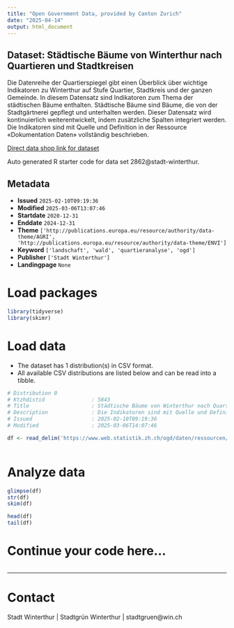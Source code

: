 ```yaml
---
title: "Open Government Data, provided by Canton Zurich"
date: "2025-04-14"
output: html_document
---
```


## Dataset: Städtische Bäume von Winterthur nach Quartieren und Stadtkreisen

Die Datenreihe der Quartierspiegel gibt einen Überblick über wichtige Indikatoren zu Winterthur auf Stufe Quartier, Stadtkreis und der ganzen Gemeinde. In diesem Datensatz sind Indikatoren zum Thema der städtischen Bäume enthalten. Städtische Bäume sind Bäume, die von der Stadtgärtnerei gepflegt und unterhalten werden. Dieser Datensatz wird kontinuierlich weiterentwickelt, indem zusätzliche Spalten integriert werden. Die Indikatoren sind mit Quelle und Definition in der Ressource «Dokumentation Daten» vollständig beschrieben.

[Direct data shop link for dataset](https://www.zh.ch/de/politik-staat/statistik-daten/datenkatalog.html#/datasets/2862@stadt-winterthur)

Auto generated R starter code for data set 2862@stadt-winterthur.

## Metadata

- **Issued** `2025-02-10T09:19:36`
- **Modified** `2025-03-06T13:07:46`
- **Startdate** `2020-12-31`
- **Enddate** `2024-12-31`
- **Theme** `['http://publications.europa.eu/resource/authority/data-theme/AGRI', 'http://publications.europa.eu/resource/authority/data-theme/ENVI']`
- **Keyword** `['landschaft', 'wald', 'quartieranalyse', 'ogd']`
- **Publisher** `['Stadt Winterthur']`
- **Landingpage** `None`


# Load packages

```r

library(tidyverse)
library(skimr)

```

# Load data

-   The dataset has 1 distribution(s) in CSV format.
-   All available CSV distributions are listed below and can be read into a tibble.

```r

# Distribution 0
# Ktzhdistid               : 5843
# Title                    : Städtische Bäume von Winterthur nach Quartieren und Stadtkreisen
# Description              : Die Indikatoren sind mit Quelle und Definition in der Ressource «Dokumentation Daten» vollständig beschrieben.
# Issued                   : 2025-02-10T09:19:36
# Modified                 : 2025-03-06T14:07:46

df <- read_delim('https://www.web.statistik.zh.ch/ogd/daten/ressourcen/KTZH_00002862_00005843.csv')



```

# Analyze data

```r

glimpse(df)
str(df)
skim(df)

head(df)
tail(df)

```

# Continue your code here...

```r

```

------------------------------------------------------------------------

# Contact

Stadt Winterthur | Stadtgrün Winterthur | stadtgruen@win.ch
